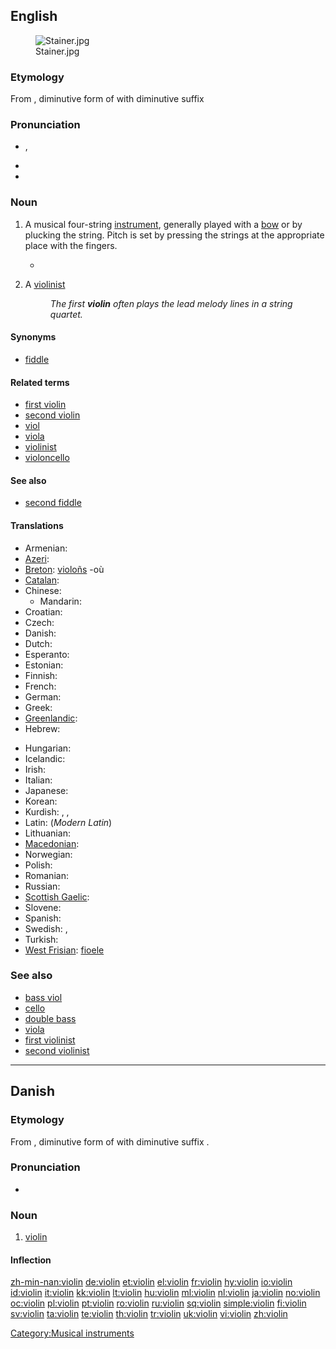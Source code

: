 {{wikipedia}}
==English==
[[Image:Stainer.jpg|thumb]]

===Etymology===
From {{etyl|it}} {{term|violino|lang=it}}, diminutive form of {{term|viola|lang=it}} with diminutive suffix {{term|-ino|lang=it}}

===Pronunciation===
* {{IPA|/ˌvaɪəˈlɪn/}}, {{SAMPA|/vaI@lIn/}}
* {{audio|en-us-violin.ogg|Audio (US)}}
* {{rhymes|ɪn}}

===Noun===
{{en-noun}}

# {{musical instrument}} A musical four-string [[instrument]], generally played with a [[bow]] or by plucking the string.  Pitch is set by pressing the strings at the appropriate place with the fingers.
#* {{RQ:Wodehouse Offing|XX|She was looking more like Sherlock Holmes than ever. Slap a dressing-gown on her and give her a '''violin''', and she could have walked straight into Baker Street and no questions asked.}}
# {{music}} A [[violinist]]
#: ''The first '''violin''' often plays the lead melody lines in a string quartet.''

====Synonyms====
* [[fiddle]]

====Related terms====
* [[first violin]]
* [[second violin]]
* [[viol]]
* [[viola]]
* [[violinist]]
* [[violoncello]]

====See also====
* [[second fiddle]]

====Translations====
{{trans-top|string instrument}}
* Armenian: {{t-|hy|ջութակ|tr=ǰut'ak}}
* [[Azeri]]: {{t+|az|skripka|xs=Azeri}}
* [[Breton]]: [[violoñs]] {{m}} -où {{p}}
* [[Catalan]]: {{t+|ca|violí|m}}
* Chinese:
** Mandarin: {{t-|cmn|小提琴|tr=xiǎotíqín|sc=Hani}}
* Croatian: {{t+|hr|violina|f}}
* Czech: {{t+|cs|housle|f|p}}
* Danish: {{t-|da|violin|c}}
* Dutch: {{t+|nl|viool}}
* Esperanto: {{t-|eo|violono|xs=Esperanto}}
* Estonian: {{t+|et|viiul}}
* Finnish: {{t+|fi|viulu}}
* French: {{t+|fr|violon|m}}
* German: {{t+|de|Geige|f}}
* Greek: {{t+|el|βιολί|n|tr=biolí}}
* [[Greenlandic]]: {{t-|kl|agiaq|xs=Greenlandic}}
* Hebrew: {{t+|he|כינור|m|tr=Kinor}}
{{trans-mid}}
* Hungarian: {{t+|hu|hegedű}}
* Icelandic: {{t+|is|fiðla|f}}
* Irish: {{t-|ga|veidhlín|m|xs=Irish}}
* Italian: {{t+|it|violino|m}}
* Japanese: {{t+|ja|バイオリン|tr=baiorin}}
* Korean: {{t+|ko|바이올린|tr=baiollin|sc=Hang}}
* Kurdish: {{t+|ku|keman|f}}, {{t|ku|kemançe|f}}, {{t+|ku|viyolîn|f}}
* Latin: (''Modern Latin'') {{t|la|violinum}}
* Lithuanian: {{t+|lt|smuikas|xs=Lithuanian}}
* [[Macedonian]]: {{t-|mk|виолина|f|tr=violína}}
* Norwegian: {{t+|no|fiolin|m}}
* Polish: {{t+|pl|skrzypce|p}}
* Romanian: {{t+|ro|vioară|f}}
* Russian: {{t+|ru|скрипка|f|tr=skripka}}
* [[Scottish Gaelic]]: {{t-|gd|fidheall|f|xs=Scottish Gaelic}}
* Slovene: {{t+|sl|violina|f}}
* Spanish: {{t+|es|violín|m}}
* Swedish: {{t+|sv|fiol}}, {{t+|sv|violin}}
* Turkish: {{t+|tr|keman}}
* [[West Frisian]]: [[fioele]]
{{trans-bottom}}

===See also===
* [[bass viol]]
* [[cello]]
* [[double bass]]
* [[viola]]
* [[first violinist]]
* [[second violinist]]

[[Category:Musical instruments]]

----

==Danish==

===Etymology===
From {{etyl|it|da}} {{term|violino|lang=it}}, diminutive form of {{term|viola|lang=it}} with diminutive suffix {{term|-ino|lang=it}}.

===Pronunciation===
* {{IPA|/violiːn/|[vioˈliːˀn]|lang=da}}

===Noun===
{{da-noun|en|er}}

# [[violin#English|violin]]

====Inflection====
{{da-noun-infl|en|er}}

[[zh-min-nan:violin]]
[[de:violin]]
[[et:violin]]
[[el:violin]]
[[fr:violin]]
[[hy:violin]]
[[io:violin]]
[[id:violin]]
[[it:violin]]
[[kk:violin]]
[[lt:violin]]
[[hu:violin]]
[[ml:violin]]
[[nl:violin]]
[[ja:violin]]
[[no:violin]]
[[oc:violin]]
[[pl:violin]]
[[pt:violin]]
[[ro:violin]]
[[ru:violin]]
[[sq:violin]]
[[simple:violin]]
[[fi:violin]]
[[sv:violin]]
[[ta:violin]]
[[te:violin]]
[[th:violin]]
[[tr:violin]]
[[uk:violin]]
[[vi:violin]]
[[zh:violin]]